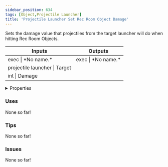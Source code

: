 ```yaml
---
sidebar_position: 634
tags: [Object,Projectile Launcher]
title: 'Projectile Launcher Set Rec Room Object Damage'
---
```


Sets the damage value that projectiles from the target launcher will do when hitting Rec Room Objects.



<IChip uuid="1fcd6f83-b403-426d-8ded-7064e8790b2d"/>

<table><thead><tr><th>Inputs</th><th>Outputs</th></tr></thead><tbody><tr><td>exec | *No name.*</td><td>exec | *No name.*</td></tr><tr><td>projectile launcher | Target</td><td /></tr><tr><td>int | Damage</td><td /></tr></tbody></table>

<details>
  <summary>Properties</summary>
  <div>
    <div>
    <table>
      <tbody>
        <tr>
          <td>Is beta required?</td>
          <td>No</td>
        </tr>
        <tr>
          <td>Is chip a trolling risk?</td>
          <td>No</td>
        </tr>
        <tr>
          <td>Is chip a role assignment risk?</td>
          <td>No</td>
        </tr>
        <tr>
          <td>Chip UUID</td>
          <td>1fcd6f83-b403-426d-8ded-7064e8790b2d</td>
        </tr>
        <tr>
          <td>Room availability</td>
          <td>Available everywhere</td>
        </tr>
      </tbody>
    </table>
    </div>
  </div>
</details>

### Uses

None so far!

### Tips

None so far!

### Issues

None so far!